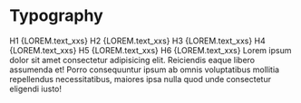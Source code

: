

<Meta title="Documentation/Typography" />

# Typography

<Canvas>
    <Box>
        <Box as="h1">H1 {LOREM.text_xxs}</Box>
        <Box as="h2">H2 {LOREM.text_xxs}</Box>
        <Box as="h3">H3 {LOREM.text_xxs}</Box>
        <Box as="h4">H4 {LOREM.text_xxs}</Box>
        <Box as="h5">H5 {LOREM.text_xxs}</Box>
        <Box as="h6">H6 {LOREM.text_xxs}</Box>
        <Box as="p">
            Lorem ipsum dolor sit amet consectetur adipisicing elit. Reiciendis eaque libero
            assumenda et! Porro consequuntur ipsum ab omnis voluptatibus mollitia repellendus
            necessitatibus, maiores ipsa nulla quod unde consectetur eligendi iusto!
        </Box>
    </Box>
</Canvas>
